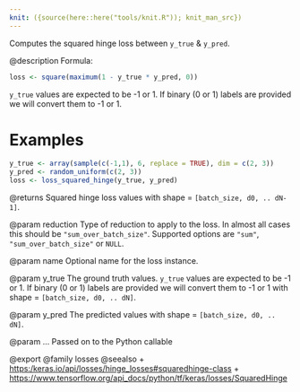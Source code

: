 ```yaml
---
knit: ({source(here::here("tools/knit.R")); knit_man_src})
---
```

Computes the squared hinge loss between `y_true` & `y_pred`.

@description
Formula:

```r
loss <- square(maximum(1 - y_true * y_pred, 0))
```

`y_true` values are expected to be -1 or 1. If binary (0 or 1) labels are
provided we will convert them to -1 or 1.

# Examples
```r
y_true <- array(sample(c(-1,1), 6, replace = TRUE), dim = c(2, 3))
y_pred <- random_uniform(c(2, 3))
loss <- loss_squared_hinge(y_true, y_pred)
```

@returns
Squared hinge loss values with shape = `[batch_size, d0, .. dN-1]`.

@param reduction
Type of reduction to apply to the loss. In almost all cases
this should be `"sum_over_batch_size"`.
Supported options are `"sum"`, `"sum_over_batch_size"` or `NULL`.

@param name
Optional name for the loss instance.

@param y_true
The ground truth values. `y_true` values are expected to be -1
or 1. If binary (0 or 1) labels are provided we will convert them
to -1 or 1 with shape = `[batch_size, d0, .. dN]`.

@param y_pred
The predicted values with shape = `[batch_size, d0, .. dN]`.

@param ...
Passed on to the Python callable

@export
@family losses
@seealso
+ <https:/keras.io/api/losses/hinge_losses#squaredhinge-class>
+ <https://www.tensorflow.org/api_docs/python/tf/keras/losses/SquaredHinge>

